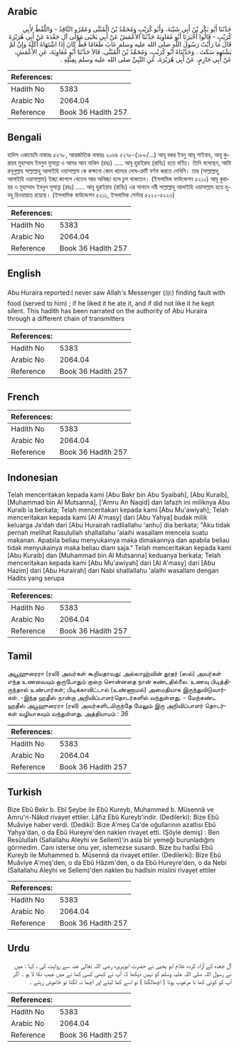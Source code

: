 ## Arabic


<div dir="rtl" lang="ar" style={{fontSize:'larger',backgroundColor:'#f8f9fa',padding:20}}>
حَدَّثَنَا أَبُو بَكْرِ بْنُ أَبِي شَيْبَةَ، وَأَبُو كُرَيْبٍ وَمُحَمَّدُ بْنُ الْمُثَنَّى وَعَمْرٌو النَّاقِدُ - وَاللَّفْظُ لأَبِي كُرَيْبٍ - قَالُوا أَخْبَرَنَا أَبُو مُعَاوِيَةَ حَدَّثَنَا الأَعْمَشُ عَنْ أَبِي يَحْيَى مَوْلَى آلِ جَعْدَةَ عَنْ أَبِي هُرَيْرَةَ قَالَ مَا رَأَيْتُ رَسُولَ اللَّهِ صلى الله عليه وسلم عَابَ طَعَامًا قَطُّ كَانَ إِذَا اشْتَهَاهُ أَكَلَهُ وَإِنْ لَمْ يَشْتَهِهِ سَكَتَ ‏.‏ وَحَدَّثَنَاهُ أَبُو كُرَيْبٍ، وَمُحَمَّدُ بْنُ الْمُثَنَّى، قَالاَ حَدَّثَنَا أَبُو مُعَاوِيَةَ، عَنِ الأَعْمَشِ، عَنْ أَبِي حَازِمٍ، عَنْ أَبِي هُرَيْرَةَ، عَنِ النَّبِيِّ صلى الله عليه وسلم بِمِثْلِهِ ‏.‏
</div>
<div style={{backgroundColor:'#f8f9fa',padding:20, marginBottom: 10}}><table> <thead> <tr> <th>References:</th> <th></th> </tr> </thead> <tbody><tr><td>Hadith No</td><td>5383</td></tr><tr><td>Arabic No</td><td>2064.04</td></tr><tr><td>Reference</td><td>Book 36 Hadith 257</td></tr></tbody></table></div>

## Bengali


<div dir="ltr" lang="bn" style={{fontSize:'larger',backgroundColor:'#f8f9fa',padding:20}}>
হাদিস একাডেমি নাম্বারঃ ৫২৭৮, আন্তর্জাতিক নাম্বারঃ ২০৬৪ ৫২৭৮-(১৮৮/…) আবূ বকর ইবনু আবূ শাইবাহ, আবূ কুরায়ব মুহাম্মাদ ইবনুল মুসান্না ও আমর আন নাকিদ (রহঃ) ..... আবূ হুরাইরাহ (রাযিঃ) হতে বর্ণিত। তিনি বলেছেন, আমি রসূলুল্লাহ সাল্লাল্লাহু আলাইহি ওয়াসাল্লাম কে কক্ষনো কোন খাদ্যের দোষ-ত্রুটি বর্ণনা করতে দেখিনি। তার (সাল্লাল্লাহু আলাইহি ওয়াসাল্লাম) ইচ্ছা জাগলে খেতেন আর অনিচ্ছা হলে চুপ থাকতেন। (ইসলামিক ফাউন্ডেশন ৫২১০) আবূ কুরায়র ও মুহাম্মাদ ইবনুল মুসান্না (রহঃ) ..... আবূ হুরাইরাহ (রাযিঃ) এর সানাদে নবী সাল্লাল্লাহু আলাইহি ওয়াসাল্লাম হতে হুবহু রিওয়ায়াত রয়েছে। (ইসলামিক ফাউন্ডেশন ৫২১১, ইসলামিক সেন্টার ৫২২২-৫২২৩)
</div>
<div style={{backgroundColor:'#f8f9fa',padding:20, marginBottom: 10}}><table> <thead> <tr> <th>References:</th> <th></th> </tr> </thead> <tbody><tr><td>Hadith No</td><td>5383</td></tr><tr><td>Arabic No</td><td>2064.04</td></tr><tr><td>Reference</td><td>Book 36 Hadith 257</td></tr></tbody></table></div>

## English


<div dir="ltr" lang="en" style={{fontSize:'larger',backgroundColor:'#f8f9fa',padding:20}}>
Abu Huraira reported:I never saw Allah's Messenger (ﷺ) finding fault with food (served to him) ; if he liked it he ate it, and if did not like it he kept silent. This hadith has been narrated on the authority of Abu Huraira through a different chain of transmitters
</div>
<div style={{backgroundColor:'#f8f9fa',padding:20, marginBottom: 10}}><table> <thead> <tr> <th>References:</th> <th></th> </tr> </thead> <tbody><tr><td>Hadith No</td><td>5383</td></tr><tr><td>Arabic No</td><td>2064.04</td></tr><tr><td>Reference</td><td>Book 36 Hadith 257</td></tr></tbody></table></div>

## French


<div dir="ltr" lang="fr" style={{fontSize:'larger',backgroundColor:'#f8f9fa',padding:20}}>

</div>
<div style={{backgroundColor:'#f8f9fa',padding:20, marginBottom: 10}}><table> <thead> <tr> <th>References:</th> <th></th> </tr> </thead> <tbody><tr><td>Hadith No</td><td>5383</td></tr><tr><td>Arabic No</td><td>2064.04</td></tr><tr><td>Reference</td><td>Book 36 Hadith 257</td></tr></tbody></table></div>

## Indonesian


<div dir="ltr" lang="id" style={{fontSize:'larger',backgroundColor:'#f8f9fa',padding:20}}>
Telah menceritakan kepada kami [Abu Bakr bin Abu Syaibah], [Abu Kuraib], [Muhammad bin Al Mutsanna], ['Amru An Naqid] dan lafazh ini miliknya Abu Kuraib ia berkata; Telah menceritakan kepada kami [Abu Mu'awiyah]; Telah menceritakan kepada kami [Al A'masy] dari [Abu Yahya] budak milik keluarga Ja'dah dari [Abu Hurairah radliallahu 'anhu] dia berkata; "Aku tidak pernah melihat Rasulullah shallallahu 'alaihi wasallam mencela suatu makanan. Apabila beliau menyukainya maka dimakannya dan apabila beliau tidak menyukainya maka beliau diam saja." Telah menceritakan kepada kami [Abu Kuraib] dan [Muhammad bin Al Mutsanna] keduanya berkata; Telah menceritakan kepada kami [Abu Mu'awiyah] dari [Al A'masy] dari [Abu Hazim] dari [Abu Hurairah] dari Nabi shallallahu 'alaihi wasallam dengan Hadits yang serupa
</div>
<div style={{backgroundColor:'#f8f9fa',padding:20, marginBottom: 10}}><table> <thead> <tr> <th>References:</th> <th></th> </tr> </thead> <tbody><tr><td>Hadith No</td><td>5383</td></tr><tr><td>Arabic No</td><td>2064.04</td></tr><tr><td>Reference</td><td>Book 36 Hadith 257</td></tr></tbody></table></div>

## Tamil


<div dir="ltr" lang="ta" style={{fontSize:'larger',backgroundColor:'#f8f9fa',padding:20}}>
அபூஹுரைரா (ரலி) அவர்கள் கூறியதாவது: அல்லாஹ்வின் தூதர் (ஸல்) அவர்கள் எந்த உணவையும் ஒருபோதும் குறை சொன்னதை நான் கண்டதில்லை. உணவு பிடித்திருந்தால் உண்பார்கள்; பிடிக்காவிட்டால் (உண்ணாமல்) அமைதியாக இருந்துவிடுவார்கள். -இந்த ஹதீஸ் நான்கு அறிவிப்பாளர்தொடர்களில் வந்துள்ளது. - மேற்கண்ட ஹதீஸ் அபூஹுரைரா (ரலி) அவர்களிடமிருந்தே மேலும் இரு அறிவிப்பாளர் தொடர்கள் வழியாகவும் வந்துள்ளது. அத்தியாயம் : 36
</div>
<div style={{backgroundColor:'#f8f9fa',padding:20, marginBottom: 10}}><table> <thead> <tr> <th>References:</th> <th></th> </tr> </thead> <tbody><tr><td>Hadith No</td><td>5383</td></tr><tr><td>Arabic No</td><td>2064.04</td></tr><tr><td>Reference</td><td>Book 36 Hadith 257</td></tr></tbody></table></div>

## Turkish


<div dir="ltr" lang="tr" style={{fontSize:'larger',backgroundColor:'#f8f9fa',padding:20}}>
Bize Ebû Bekr b. Ebî Şeybe ile Ebû Kureyb, Muhammed b. Müsennâ ve Amru'n-Nâkıd rivayet ettiler. Lâfız Ebû Kureyb'indir. (Dedilerki): Bize Ebû Muâviye haber verdi. (Dediki): Bize A'meş Ca'de oğullarının azatlısı Ebû Yahya'dan, o da Ebû Hureyre'den naklen rivayet etti. (Şöyle demiş) : Ben Resûlullah (Sallallahu Aleyhi ve Sellem)'in asla bir yemeği burunladığını görmedim. Canı isterse onu yer, istemezse susardı. Bize bu hadîsi Ebû Kureyb ile Muhammed b. Müsennâ da rivayet ettiler. (Dedilerki): Bize Ebû Muâviye A'meş'den, o da Ebû Hâzım'den, o da Ebû Hureyre'den, o da Nebi (Sallallahu Aleyhi ve Sellem)'den naklen bu hadîsin mislini rivayet ettiler
</div>
<div style={{backgroundColor:'#f8f9fa',padding:20, marginBottom: 10}}><table> <thead> <tr> <th>References:</th> <th></th> </tr> </thead> <tbody><tr><td>Hadith No</td><td>5383</td></tr><tr><td>Arabic No</td><td>2064.04</td></tr><tr><td>Reference</td><td>Book 36 Hadith 257</td></tr></tbody></table></div>

## Urdu


<div dir="rtl" lang="ur" style={{fontSize:'larger',backgroundColor:'#f8f9fa',padding:20}}>
آل جعدہ کے آزاد کردہ غلام ابو یحییٰ نے حضرت ابوہریرہ رضی اللہ تعالیٰ عنہ سے روایت کی ، کہا : میں نے رسول اللہ صلی اللہ علیہ وسلم کو نہیں دیکھا کہ آپ نے کبھی کسی کھا نے میں عیب نکا لا ہو ۔ اگر آپ کو کوئی کھا نا مرغوب ہوتا ( اچھالگتا ) تو اسے کھا لیتے اور اچھا نہ لگتا تو خاموش رہتے ۔
</div>
<div style={{backgroundColor:'#f8f9fa',padding:20, marginBottom: 10}}><table> <thead> <tr> <th>References:</th> <th></th> </tr> </thead> <tbody><tr><td>Hadith No</td><td>5383</td></tr><tr><td>Arabic No</td><td>2064.04</td></tr><tr><td>Reference</td><td>Book 36 Hadith 257</td></tr></tbody></table></div>